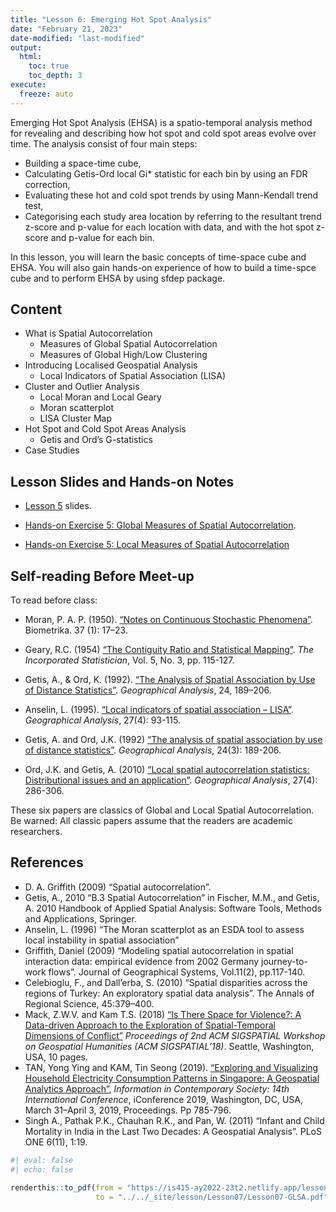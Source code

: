 ```yaml
---
title: "Lesson 6: Emerging Hot Spot Analysis"
date: "February 21, 2023"
date-modified: "last-modified"
output:
  html:
    toc: true
    toc_depth: 3
execute: 
  freeze: auto
---
```


Emerging Hot Spot Analysis (EHSA) is a spatio-temporal analysis method for revealing and describing how hot spot and cold spot areas evolve over time. The analysis consist of four main steps:

-   Building a space-time cube,
-   Calculating Getis-Ord local Gi* statistic for each bin by using an FDR correction,
-   Evaluating these hot and cold spot trends by using Mann-Kendall trend test,
-   Categorising each study area location by referring to the resultant trend z-score and p-value for each location with data, and with the hot spot z-score and p-value for each bin.

In this lesson, you will learn the basic concepts of time-space cube and EHSA.  You will also gain hands-on experience of how to build a time-spce cube and to perform EHSA by using sfdep package.

## Content

-   What is Spatial Autocorrelation
    -   Measures of Global Spatial Autocorrelation
    -   Measures of Global High/Low Clustering
-   Introducing Localised Geospatial Analysis
    -   Local Indicators of Spatial Association (LISA)
-   Cluster and Outlier Analysis
    -   Local Moran and Local Geary
    -   Moran scatterplot
    -   LISA Cluster Map
-   Hot Spot and Cold Spot Areas Analysis
    -   Getis and Ord's G-statistics
-   Case Studies

## Lesson Slides and Hands-on Notes

-   [Lesson 5](../lesson/Lesson05/Lesson05-GLSA.html) slides.

-   [Hands-on Exercise 5: Global Measures of Spatial Autocorrelation](https://r4gdsa.netlify.app/chap09.html).

-   [Hands-on Exercise 5: Local Measures of Spatial Autocorrelation](https://r4gdsa.netlify.app/chap10.html)

## Self-reading Before Meet-up

To read before class:

-   Moran, P. A. P. (1950). ["Notes on Continuous Stochastic Phenomena"](https://www-jstor-org.libproxy.smu.edu.sg/stable/2332142?seq=1#metadata_info_tab_contents). Biometrika. 37 (1): 17--23.

-   Geary, R.C. (1954) ["The Contiguity Ratio and Statistical Mapping"](https://www-jstor-org.libproxy.smu.edu.sg/stable/2986645?sid=primo&origin=crossref&seq=1#metadata_info_tab_contents). *The Incorporated Statistician*, Vol. 5, No. 3, pp. 115-127.

-   Getis, A., & Ord, K. (1992). ["The Analysis of Spatial Association by Use of Distance Statistics"](https://onlinelibrary.wiley.com/doi/abs/10.1111/j.1538-4632.1992.tb00261.x). *Geographical Analysis*, 24, 189--206.

-   Anselin, L. (1995). ["Local indicators of spatial association -- LISA"](https://onlinelibrary.wiley.com/doi/10.1111/j.1538-4632.1995.tb00338.x). *Geographical Analysis*, 27(4): 93-115.

-   Getis, A. and Ord, J.K. (1992) ["The analysis of spatial association by use of distance statistics"](https://onlinelibrary.wiley.com/doi/10.1111/j.1538-4632.1992.tb00261.x). *Geographical Analysis*, 24(3): 189-206.

-   Ord, J.K. and Getis, A. (2010) ["Local spatial autocorrelation statistics: Distributional issues and an application"](https://onlinelibrary.wiley.com/doi/10.1111/j.1538-4632.1995.tb00912.x). *Geographical Analysis*, 27(4): 286-306.

These six papers are classics of Global and Local Spatial Autocorrelation. Be warned: All classic papers assume that the readers are academic researchers.

## References

-   D. A. Griffith (2009) "Spatial autocorrelation".
-   Getis, A., 2010 "B.3 Spatial Autocorrelation" in Fischer, M.M., and Getis, A. 2010 Handbook of Applied Spatial Analysis: Software Tools, Methods and Applications, Springer.
-   Anselin, L. (1996) "The Moran scatterplot as an ESDA tool to assess local instability in spatial association"
-   Griffith, Daniel (2009) "Modeling spatial autocorrelation in spatial interaction data: empirical evidence from 2002 Germany journey-to-work flows". Journal of Geographical Systems, Vol.11(2), pp.117-140.
-   Celebioglu, F., and Dall'erba, S. (2010) "Spatial disparities across the regions of Turkey: An exploratory spatial data analysis". The Annals of Regional Science, 45:379--400.
-   Mack, Z.W.V. and Kam T.S. (2018) ["Is There Space for Violence?: A Data-driven Approach to the Exploration of Spatial-Temporal Dimensions of Conflict"](https://ink.library.smu.edu.sg/sis_research/4331/) *Proceedings of 2nd ACM SIGSPATIAL Workshop on Geospatial Humanities (ACM SIGSPATIAL'18)*. Seattle, Washington, USA, 10 pages.
-   TAN, Yong Ying and KAM, Tin Seong (2019). ["Exploring and Visualizing Household Electricity Consumption Patterns in Singapore: A Geospatial Analytics Approach"](https://ink.library.smu.edu.sg/sis_research/4376/), *Information in Contemporary Society: 14th International Conference*, iConference 2019, Washington, DC, USA, March 31--April 3, 2019, Proceedings. Pp 785-796.
-   Singh A., Pathak P.K., Chauhan R.K., and Pan, W. (2011) "Infant and Child Mortality in India in the Last Two Decades: A Geospatial Analysis". PLoS ONE 6(11), 1:19.

```r
#| eval: false
#| echo: false

renderthis::to_pdf(from = "https://is415-ay2022-23t2.netlify.app/lesson/Lesson07/Lesson07-GLSA.html",
                   to = "../../_site/lesson/Lesson07/Lesson07-GLSA.pdf")
```

